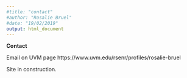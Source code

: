 ```yaml
---
#title: "contact"
#author: "Rosalie Bruel"
#date: "19/02/2019"
output: html_document
---
```



__Contact__

Email on UVM page https://www.uvm.edu/rsenr/profiles/rosalie-bruel 

Site in construction.